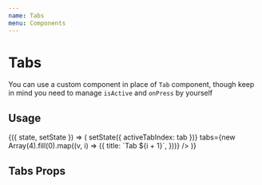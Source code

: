 ```yaml
---
name: Tabs
menu: Components
---
```




# Tabs

You can use a custom component in place of `Tab` component, though keep in mind you need to manage `isActive` and `onPress` by yourself

## Usage

<Playground>
  <State initial={{ activeTabIndex: 0 }}>
    {({ state, setState }) => (
      <Tabs
        activeTab={state.activeTabIndex}
        onChangeTab={tab => setState({ activeTabIndex: tab })}
        tabs={new Array(4).fill(0).map((v, i) => ({
          title: `Tab ${i + 1}`,
        }))}
      />
    )}
  </State>
</Playground>

## Tabs Props

<Props of={Tabs} />
